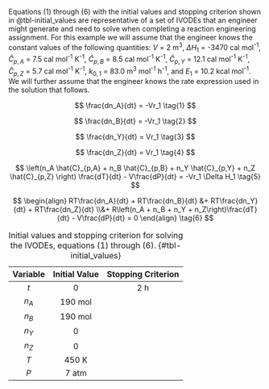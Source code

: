 Equations (1) through (6) with the initial values and stopping criterion shown in @tbl-initial_values are representative of a set of IVODEs that an engineer might generate and need to solve when completing a reaction engineering assignment. For this example we will assume that the engineer knows the constant values of the following quantities: $V$ = 2 m^3^, $\Delta H_1$ = -3470 cal mol^-1^, $\hat{C}_{p,A}$ = 7.5 cal mol^-1^ K^-1^, $\hat{C}_{p,B}$ = 8.5 cal mol^-1^ K^-1^, $\hat{C}_{p,Y}$ =  12.1 cal mol^-1^ K^-1^, $\hat{C}_{p,Z}$ =  5.7 cal mol^-1^ K^-1^, $k_{0,1}$ = 83.0 m^3^ mol^-1^ h^-1^, and $E_1$ = 10.2 kcal mol^-1^. We will further assume that the engineer knows the rate expression used in the solution that follows.

$$
\frac{dn_A}{dt} = -Vr_1 \tag{1}
$$

$$
\frac{dn_B}{dt} = -Vr_1 \tag{2}
$$

$$
\frac{dn_Y}{dt} = Vr_1 \tag{3}
$$

$$
\frac{dn_Z}{dt} = Vr_1 \tag{4}
$$

$$
\left(n_A \hat{C}_{p,A} + n_B \hat{C}_{p,B} + n_Y \hat{C}_{p,Y} + n_Z \hat{C}_{p,Z} \right) \frac{dT}{dt} - V\frac{dP}{dt} = -Vr_1 \Delta H_1 \tag{5}
$$

$$
\begin{align}
RT\frac{dn_A}{dt} + RT\frac{dn_B}{dt} &+ RT\frac{dn_Y}{dt} + RT\frac{dn_Z}{dt} \\&+ R\left(n_A + n_B + n_Y + n_Z\right)\frac{dT}{dt} - V\frac{dP}{dt} = 0
\end{align} \tag{6}
$$

| Variable | Initial Value | Stopping Criterion |
|:------:|:-------:|:-------:|
| $t$ | $0$ | $2 \text{ h}$ |
| $n_A$ | $190 \text{ mol}$ | |
| $n_B$ | $190 \text{ mol}$ | |
| $n_Y$ | $0$ | |
| $n_Z$ | $0$ | |
| $T$ | $450 \text{ K}$ | |
| $P$ | $7 \text{ atm}$ | |
  
: Initial values and stopping criterion for solving the IVODEs, equations (1) through (6). {#tbl-initial_values}

